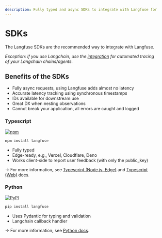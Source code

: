 ```yaml
---
description: Fully typed and async SDKs to integrate with Langfuse for Python and Typescript
---
```



# SDKs

The Langfuse SDKs are the recommended way to integrate with Langfuse.

_Exception: if you use Langchain, use the [integration](/docs/langchain) for automated tracing of your Langchain chains/agents._

## Benefits of the SDKs

- Fully async requests, using Langfuse adds almost no latency
- Accurate latency tracking using synchronous timestamps
- IDs available for downstream use
- Great DX when nesting observations
- Cannot break your application, all errors are caught and logged

### Typescript

[![npm](https://img.shields.io/npm/v/langfuse?style=flat-square)](https://www.npmjs.com/package/langfuse)

```sh npm2yarn
npm install langfuse
```

- Fully typed
- Edge-ready, e.g., Vercel, Cloudflare, Deno
- Works client-side to report user feedback (with only the public_key)

→ For more information, see [Typescript (Node.js, Edge)](/docs/sdk/typescript) and [Typescript (Web)](/docs/sdk/typescript-web) docs.

### Python

[![PyPI](https://img.shields.io/pypi/v/langfuse?style=flat-square)](https://pypi.org/project/langfuse/)

```sh
pip install langfuse
```

- Uses Pydantic for typing and validation
- Langchain callback handler

→ For more information, see [Python docs](/docs/sdk/python).
